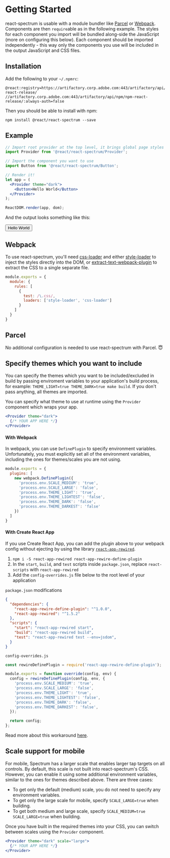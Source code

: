 
# Getting Started

react-spectrum is usable with a module bundler like [Parcel](https://parceljs.org) or [Webpack](https://webpack.js.org).
Components are then `require`able as in the following example. The styles for each component you import will be bundled
along-side the JavaScript (more on configuring this below). Each component should be imported independently -
this way only the components you use will be included in the output JavaScript and CSS files.

## Installation

Add the following to your `~/.npmrc`:

```
@react:registry=https://artifactory.corp.adobe.com:443/artifactory/api/npm/npm-react-release/
//artifactory.corp.adobe.com:443/artifactory/api/npm/npm-react-release/:always-auth=false
```

Then you should be able to install with npm:

```
npm install @react/react-spectrum --save
```

## Example

```jsx
// Import root provider at the top level, it brings global page styles (CSS reset, fonts, icons, etc.)
import Provider from '@react/react-spectrum/Provider';

// Import the component you want to use
import Button from '@react/react-spectrum/Button';

// Render it!
let app = (
  <Provider theme="dark">
    <Button>Hello World</Button>
  </Provider>
);

ReactDOM.render(app, dom);
```

And the output looks something like this:

<Button>Hello World</Button>

## Webpack

To use react-spectrum, you'll need [css-loader](https://github.com/webpack-contrib/css-loader) and either
[style-loader](https://github.com/webpack-contrib/style-loader) to inject the styles
directly into the DOM, or [extract-text-webpack-plugin](https://github.com/webpack-contrib/extract-text-webpack-plugin)
to extract the CSS to a single separate file.

```javascript
module.exports = {
  module: {
    rules: [
      {
        test: /\.css/,
        loaders: ['style-loader', 'css-loader']
      }
    ]
  }
}
```

## Parcel

No additional configuration is needed to use react-spectrum with Parcel. 😇

## Specify themes which you want to include

You can specify the themes which you want to be included/excluded in build by passing enviroment variables to your application's build process, for example: `THEME_LIGHT=true THEME_DARK=true make build`. If you don't pass anything, all themes are imported.

You can specify what theme to use at runtime using the `Provider` component which wraps your app.

```jsx
<Provider theme="dark">
  {/* YOUR APP HERE */}
</Provider>
```

#### With Webpack
In webpack, you can use `DefinePlugin` to specify environment variables. Unfortunately, you must explicitly set all of the environment variables, including the ones for themes/scales you are not using.

```javascript
module.exports = {
  plugins: [
    new webpack.DefinePlugin({
      'process.env.SCALE_MEDIUM': 'true',
      'process.env.SCALE_LARGE': 'false',
      'process.env.THEME_LIGHT': 'true',
      'process.env.THEME_LIGHTEST': 'false',
      'process.env.THEME_DARK': 'false',
      'process.env.THEME_DARKEST': 'false'
    })
  ]
}
```

#### With Create React App
If you use Create React App, you can add the plugin above to your webpack config without ejecting
by using the library [`react-app-rewired`](https://github.com/timarney/react-app-rewired).

1. `npm i -S react-app-rewired react-app-rewire-define-plugin`
2. In the `start`, `build`, and `test` scripts inside `package.json`, replace `react-scripts` with `react-app-rewired`
3. Add the `config-overrides.js` file below to the root level of your application

`package.json` modifications
```json
{
  "dependencies": {
    "react-app-rewire-define-plugin": "^1.0.0",
    "react-app-rewired": "^1.5.2"
  },
  "scripts": {
    "start": "react-app-rewired start",
    "build": "react-app-rewired build",
    "test": "react-app-rewired test --env=jsdom",
  }
}
```

`config-overrides.js`
```javascript
const rewireDefinePlugin = require('react-app-rewire-define-plugin');

module.exports = function override(config, env) {
  config = rewireDefinePlugin(config, env, {
    'process.env.SCALE_MEDIUM': 'true',
    'process.env.SCALE_LARGE': 'false',
    'process.env.THEME_LIGHT': 'true',
    'process.env.THEME_LIGHTEST': 'false',
    'process.env.THEME_DARK': 'false',
    'process.env.THEME_DARKEST': 'false',
  });

  return config;
};
```

Read more about this workaround [here](https://git.corp.adobe.com/gist/kario/01883cfa1860f4ec7898c6ee8cd20d49).

## Scale support for mobile

For mobile, Spectrum has a larger scale that enables larger tap targets on all controls. By default, this scale is not built into react-spectrum's CSS. However, you can enable it using some additional environment variables, similar to the ones for themes described above. There are three cases:

* To get only the default (medium) scale, you do not need to specify any environment variables.
* To get only the large scale for mobile, specify `SCALE_LARGE=true` when building.
* To get both medium and large scale, specify `SCALE_MEDIUM=true SCALE_LARGE=true` when building.

Once you have built in the required themes into your CSS, you can switch between scales using the `Provider` component.

```jsx
<Provider theme="dark" scale="large">
  {/* YOUR APP HERE */}
</Provider>
```
